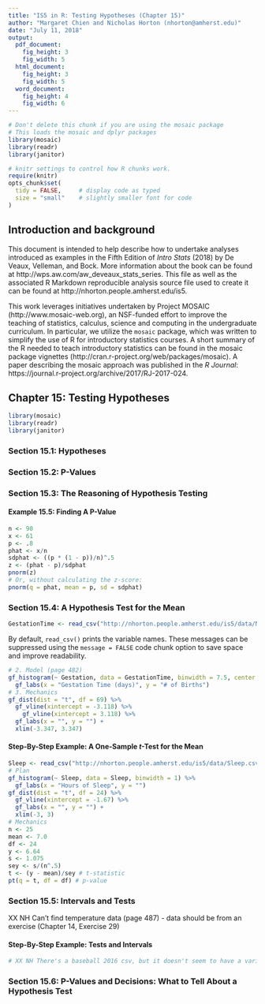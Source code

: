 ```yaml
---
title: "IS5 in R: Testing Hypotheses (Chapter 15)"
author: "Margaret Chien and Nicholas Horton (nhorton@amherst.edu)"
date: "July 11, 2018"
output: 
  pdf_document:
    fig_height: 3
    fig_width: 5
  html_document:
    fig_height: 3
    fig_width: 5
  word_document:
    fig_height: 4
    fig_width: 6
---
```



```r
# Don't delete this chunk if you are using the mosaic package
# This loads the mosaic and dplyr packages
library(mosaic)
library(readr)
library(janitor)
```

```r
# knitr settings to control how R chunks work.
require(knitr)
opts_chunk$set(
  tidy = FALSE,     # display code as typed
  size = "small"    # slightly smaller font for code
)
```

## Introduction and background 

This document is intended to help describe how to undertake analyses introduced 
as examples in the Fifth Edition of *Intro Stats* (2018) by De Veaux, Velleman, and Bock.
More information about the book can be found at http://wps.aw.com/aw_deveaux_stats_series.  This
file as well as the associated R Markdown reproducible analysis source file used to create it can be found at http://nhorton.people.amherst.edu/is5.

This work leverages initiatives undertaken by Project MOSAIC (http://www.mosaic-web.org), an NSF-funded effort to improve the teaching of statistics, calculus, science and computing in the undergraduate curriculum. In particular, we utilize the `mosaic` package, which was written to simplify the use of R for introductory statistics courses. A short summary of the R needed to teach introductory statistics can be found in the mosaic package vignettes (http://cran.r-project.org/web/packages/mosaic).  A paper describing the mosaic approach was published in the *R Journal*: https://journal.r-project.org/archive/2017/RJ-2017-024.

## Chapter 15: Testing Hypotheses

```r
library(mosaic)
library(readr)
library(janitor)
```   

### Section 15.1: Hypotheses

### Section 15.2: P-Values

### Section 15.3: The Reasoning of Hypothesis Testing

#### Example 15.5: Finding A P-Value

```r
n <- 90
x <- 61
p <- .8
phat <- x/n
sdphat <- ((p * (1 - p))/n)^.5
z <- (phat - p)/sdphat
pnorm(z)
# Or, without calculating the z-score:
pnorm(q = phat, mean = p, sd = sdphat)
```

### Section 15.4: A Hypothesis Test for the Mean

```r
GestationTime <- read_csv("http://nhorton.people.amherst.edu/is5/data/Nashville.csv")
```

By default, `read_csv()` prints the variable names. These messages can be suppressed using the `message = FALSE` code chunk option to save space and improve readability.  

```r
# 2. Model (page 482)
gf_histogram(~ Gestation, data = GestationTime, binwidth = 7.5, center = 3.75) %>%
  gf_labs(x = "Gestation Time (days)", y = "# of Births")
# 3. Mechanics
gf_dist(dist = "t", df = 69) %>%
  gf_vline(xintercept = -3.118) %>%
    gf_vline(xintercept = 3.118) %>%
  gf_labs(x = "", y = "") + 
  xlim(-3.347, 3.347)
```

#### Step-By-Step Example: A One-Sample *t*-Test for the Mean

```r
Sleep <- read_csv("http://nhorton.people.amherst.edu/is5/data/Sleep.csv")
# Plan
gf_histogram(~ Sleep, data = Sleep, binwidth = 1) %>%
  gf_labs(x = "Hours of Sleep", y = "")
gf_dist(dist = "t", df = 24) %>%
  gf_vline(xintercept = -1.67) %>%
  gf_labs(x = "", y = "") + 
  xlim(-3, 3)
# Mechanics
n <- 25
mean <- 7.0
df <- 24
y <- 6.64
s <- 1.075
sey <- s/(n^.5)
t <- (y - mean)/sey # t-statistic
pt(q = t, df = df) # p-value
```

### Section 15.5: Intervals and Tests

XX NH Can't find temperature data (page 487) - data should be from an exercise (Chapter 14, Exercise 29)

#### Step-By-Step Example: Tests and Intervals

```r
# XX NH There's a baseball 2016 csv, but it doesn't seem to have a variable about home vs away (page 489)
```

### Section 15.6: P-Values and Decisions: What to Tell About a Hypothesis Test
